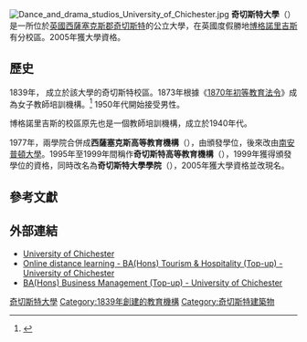 {{noteTA
|G1=UK Places
}}
{{Infobox University
|image_name = University of Chichester logo.svg
|image_size = 250px
|motto = {{lang-la|[[Docendo_discimus|Docendo discimus]] }}
|type = [[公立大學|公立大學]]
|staff = 600
|vice_chancellor = Clive Behagg
|city = [[西薩塞克斯郡|西薩塞克斯郡]]，[[奇切斯特|奇切斯特]]
|country = [[英國|英國]]
|coor = {{coord|50.844674|N|0.774429|W |format=dms |display=inline,title|region:GB_type:edu}}
| students       = {{HESA student population|INSTID=0082}}（{{HESA year}}）<ref name="HESA citation">{{HESA citation}}</ref>
| undergrad      = {{HESA undergraduate population|INSTID=0082}}（{{HESA year}}）<ref name="HESA citation"/>
| postgrad       = {{HESA postgraduate population|INSTID=0082}}（{{HESA year}}）<ref name="HESA citation"/>
|campus = 半都市
|website = [http://www.chi.ac.uk/ www.chi.ac.uk]
}}
[[File:Dance_and_drama_studios_University_of_Chichester.jpg|thumb]]
'''奇切斯特大學'''（{{lang-en|University of Chichester}}）是一所位於[[英國|英國]][[西薩塞克斯郡|西薩塞克斯郡]][[奇切斯特|奇切斯特]]的公立大學，在英國度假勝地[[博格諾里吉斯|博格諾里吉斯]]有分校區。2005年獲大學資格。

== 歷史==
1839年，{{lang|en|Bishop Otter College}} 成立於該大學的奇切斯特校區。1873年根據《[[1870年初等教育法令|1870年初等教育法令]]》成為女子教師培訓機構。<ref>{{Citation |last=Kelley |chapter=Hubbard, Louisa Maria (1836–1906) |first=Serena |title=[[Oxford_Dictionary_of_National_Biography|Oxford Dictionary of National Biography]] |publisher=[[Oxford_University_Press|Oxford University Press]] |year=2004}}</ref> 1950年代開始接受男性。

博格諾里吉斯的校區原先也是一個教師培訓機構，成立於1940年代。

1977年，兩學院合併成'''西薩塞克斯高等教育機構'''（{{lang|en|West Sussex Institute of Higher Education}}），由{{le|國家學歷頒授委員會|Council for National Academic Awards}}頒發學位，後來改由[[南安普頓大學|南安普頓大學]]。1995年至1999年間稱作'''奇切斯特高等教育機構'''（{{lang|en|Chichester Institute of Higher Education}}），1999年獲得頒發學位的資格，同時改名為'''奇切斯特大學學院'''（{{lang|en|University College Chichester}}），2005年獲大學資格並改現名。

==參考文獻==
{{reflist}}

== 外部連結 ==
{{stack begin}}
{{commonscat|University of Chichester}}
{{stack end}}
* [http://www.chi.ac.uk/ University of Chichester]{{Wayback|url=http://www.chi.ac.uk/ |date=20131102120231 }}
* [https://www.douglas.hk/tourism Online distance learning - BA(Hons) Tourism & Hospitality (Top-up) - University of Chichester]{{Wayback|url=https://www.douglas.hk/tourism |date=20200202100735 }}
* [https://www.douglas.hk/bm BA(Hons) Business Management (Top-up) - University of Chichester] {{Wayback|url=https://www.douglas.hk/bm |date=20211120150638 }}

{{Universities in the United Kingdom}}

{{DEFAULTSORT:Chichester, University of}}
[[Category:奇切斯特大學|]]
[[Category:1839年創建的教育機構|Category:1839年創建的教育機構]]
[[Category:奇切斯特建築物|Category:奇切斯特建築物]]